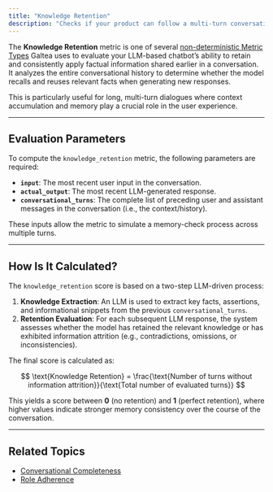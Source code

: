 ```yaml
---
title: "Knowledge Retention"
description: "Checks if your product can follow a multi-turn conversation without losing information."
---
```


The **Knowledge Retention** metric is one of several [non-deterministic Metric Types](/concepts/metric-type) Galtea uses to evaluate your LLM-based chatbot’s ability to retain and consistently apply factual information shared earlier in a conversation. It analyzes the entire conversational history to determine whether the model recalls and reuses relevant facts when generating new responses.

This is particularly useful for long, multi-turn dialogues where context accumulation and memory play a crucial role in the user experience.

---

## Evaluation Parameters

To compute the `knowledge_retention` metric, the following parameters are required:

- **`input`**: The most recent user input in the conversation.
- **`actual_output`**: The most recent LLM-generated response.
- **`conversational_turns`**: The complete list of preceding user and assistant messages in the conversation (i.e., the context/history).

These inputs allow the metric to simulate a memory-check process across multiple turns.

---

## How Is It Calculated?

The `knowledge_retention` score is based on a two-step LLM-driven process:

1. **Knowledge Extraction**: An LLM is used to extract key facts, assertions, and informational snippets from the previous `conversational_turns`.
2. **Retention Evaluation**: For each subsequent LLM response, the system assesses whether the model has retained the relevant knowledge or has exhibited information attrition (e.g., contradictions, omissions, or inconsistencies).

The final score is calculated as:

$$
\text{Knowledge Retention} = \frac{\text{Number of turns without information attrition}}{\text{Total number of evaluated turns}}
$$

This yields a score between **0** (no retention) and **1** (perfect retention), where higher values indicate stronger memory consistency over the course of the conversation.

---

## Related Topics

- [Conversational Completeness](/concepts/product/metrics/conversational-completeness)
- [Role Adherence](/concepts/product/metrics/role-adherence)